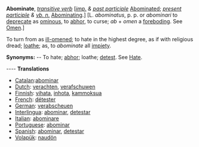 '''Abominate''', ''[[transitive verb (part of speech)|transitive verb]]'' [''[[imp. (part of speech)|imp.]] & [[past participle (part of speech)|past participle]]'' [[Abominated]]; ''[[present participle (part of speech)|present participle]] & [[vb. n. (part of speech)|vb. n.]]'' [[Abominating]].] [L. ''abominatus'', p. p. or ''abominari'' to [[deprecate]] as [[ominous]], to [[abhor]], to curse; ''ab'' + ''omen'' a [[foreboding]]. See [[Omen]].]

To turn from as [[ill-omened]]; to hate in the highest degree, as if with religious dread; [[loathe]]; as, to ''abominate'' all [[impiety]].

'''Synonyms:''' -- To hate; [[abhor]]; loathe; [[detest]]. See [[Hate]].

---- 
'''Translations'''
* [[Catalan]]:[[abominar]]
* [[Dutch]]: [[verachten]], [[verafschuwen]]
* [[Finnish]]: [[vihata]], [[inhota]], [[kammoksua]]
* [[French]]: [[détester]] 
* [[German]]: [[verabscheuen]] 
* [[Interlingua]]: [[abominar]], [[detestar]] 
* [[Italian]]: [[abominare]] 
* [[Portuguese]]: [[abominar]] 
* [[Spanish]]: [[abominar]], [[detestar]]
* [[Volapük]]: [[naudön]]